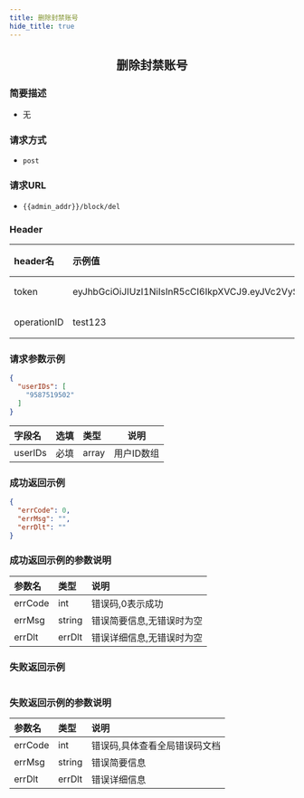 ```yaml
---
title: 删除封禁账号
hide_title: true
---
```


<center>

## 删除封禁账号

</center>

### 简要描述
- 无
### 请求方式
- `post` 
### 请求URL
- `{{admin_addr}}/block/del` 


### Header
|header名|示例值|选填|类型|说明|
|:----    |:-------    |:--- |---|------      |
|token|eyJhbGciOiJIUzI1NiIsInR5cCI6IkpXVCJ9.eyJVc2VySUQiOiJhZG1pbjIiLCJVc2VyVHlwZSI6MiwiZXhwIjoxNjk4OTE4Njg5LCJuYmYiOjE2OTExNDIzODksImlhdCI6MTY5MTE0MjY4OX0.oIpGc9Ka7tTuPYY34PeiqJwvfF0QZnhInomktOCtYAc|必填|string||
|operationID|test123|必填|string||


### 请求参数示例


```json
{
  "userIDs": [
    "9587519502"
  ]
}
```
|字段名|选填|类型|说明|
|:----    |:-------    |:--- |---|
|userIDs|必填|array|用户ID数组|
### 成功返回示例


```json
{
  "errCode": 0,
  "errMsg": "",
  "errDlt": ""
}
```
### 成功返回示例的参数说明


|参数名|类型|说明|
|:----    |:-------    |:--- |
|errCode|int|错误码,0表示成功|
|errMsg|string|错误简要信息,无错误时为空|
|errDlt|errDlt|错误详细信息,无错误时为空|
### 失败返回示例


```json

```
### 失败返回示例的参数说明


|参数名|类型|说明|
|:----    |:-------    |:--- |
|errCode|int|错误码,具体查看全局错误码文档|
|errMsg|string|错误简要信息|
|errDlt|errDlt|错误详细信息|
